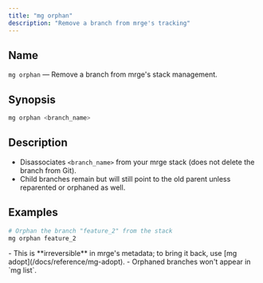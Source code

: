 ```yaml
---
title: "mg orphan"
description: "Remove a branch from mrge's tracking"
---
```


## Name

`mg orphan` — Remove a branch from mrge's stack management.

## Synopsis

```bash
mg orphan <branch_name>
```

## Description

- Disassociates `<branch_name>` from your mrge stack (does not delete the branch from Git).
- Child branches remain but will still point to the old parent unless reparented or orphaned as well.

## Examples

```bash
# Orphan the branch "feature_2" from the stack
mg orphan feature_2
```

<Note>
  - This is **irreversible** in mrge's metadata; to bring it back, use [mg adopt](/docs/reference/mg-adopt).
  - Orphaned branches won't appear in `mg list`.
</Note>
